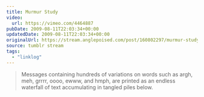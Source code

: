 ```yaml
---
title: Murmur Study
video:
  url: https://vimeo.com/4464887
pubDate: 2009-08-11T22:03:34+00:00
updatedDate: 2009-08-11T22:03:34+00:00
originalUrl: https://stream.anglepoised.com/post/160802297/murmur-study-messages-containing-hundreds-of
source: tumblr stream
tags:
  - "linklog"
---
```


> Messages containing hundreds of variations on words such as argh, meh, grrrr, oooo, ewww, and hmph, are printed as an endless waterfall of text accumulating in tangled piles below.
